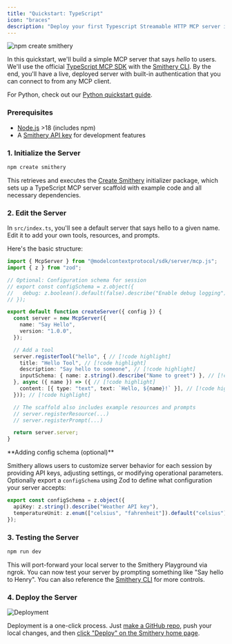 ```yaml
---
title: "Quickstart: TypeScript"
icon: "braces"
description: "Deploy your first Typescript Streamable HTTP MCP server in minutes"
---
```


![npm create smithery](../images/quickstart-ts.png)

In this quickstart, we'll build a simple MCP server that says _hello_ to users. We'll use the official [TypeScript MCP SDK](https://github.com/modelcontextprotocol/typescript-sdk) with the [Smithery CLI](https://github.com/smithery-ai/cli). By the end, you'll have a live, deployed server with built-in authentication that you can connect to from any MCP client. 

For Python, check out our [Python quickstart guide](/getting_started/quickstart_build_python).

### Prerequisites

- [Node.js](https://nodejs.org/) >18 (includes npm)
- A [Smithery API key](https://smithery.ai) for development features

### 1. Initialize the Server

```bash
npm create smithery
```

This retrieves and executes the [Create Smithery](https://github.com/smithery-ai/create-smithery) initializer package, which sets up a TypeScript MCP server scaffold with example code and all necessary dependencies.

### 2. Edit the Server

In `src/index.ts`, you'll see a default server that says hello to a given name. Edit it to add your own tools, resources, and prompts.

Here's the basic structure:

```typescript
import { McpServer } from "@modelcontextprotocol/sdk/server/mcp.js";
import { z } from "zod";

// Optional: Configuration schema for session
// export const configSchema = z.object({
//   debug: z.boolean().default(false).describe("Enable debug logging"),
// });

export default function createServer({ config }) {
  const server = new McpServer({
    name: "Say Hello",
    version: "1.0.0",
  });

  // Add a tool
  server.registerTool("hello", { // [!code highlight]
    title: "Hello Tool", // [!code highlight]
    description: "Say hello to someone", // [!code highlight]
    inputSchema: { name: z.string().describe("Name to greet") }, // [!code highlight]
  }, async ({ name }) => ({ // [!code highlight]
    content: [{ type: "text", text: `Hello, ${name}!` }], // [!code highlight]
  })); // [!code highlight]

  // The scaffold also includes example resources and prompts
  // server.registerResource(...) 
  // server.registerPrompt(...)

  return server.server;
}
```

<Tip>
**Adding config schema (optional)**

Smithery allows users to customize server behavior for each session by providing API keys, adjusting settings, or modifying operational parameters. Optionally export a `configSchema` using Zod to define what configuration your server accepts:

```typescript
export const configSchema = z.object({
  apiKey: z.string().describe("Weather API key"),
  temperatureUnit: z.enum(["celsius", "fahrenheit"]).default("celsius").describe("Temperature unit preference"),
});
```
</Tip>

### 3. Testing the Server

```bash
npm run dev
```

This will port-forward your local server to the Smithery Playground via ngrok. You can now test your server by prompting something like "Say hello to Henry". You can also reference the [Smithery CLI](https://github.com/smithery-ai/cli) for more controls.

### 4. Deploy the Server

<img
  src="../images/deploy-2.png"
  alt="Deployment"
/>

Deployment is a one-click process. Just [make a GitHub repo](https://github.com/new), push your local changes, and then [click "Deploy" on the Smithery home page](https://smithery.ai/new).


